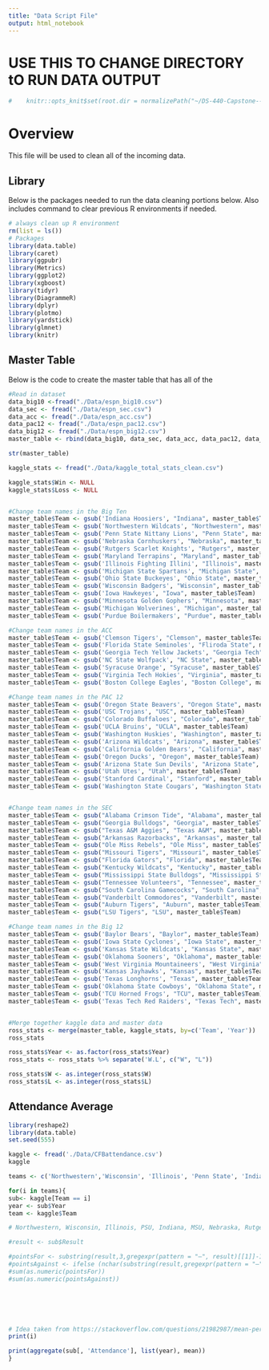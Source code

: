 ```yaml
---
title: "Data Script File"
output: html_notebook
---
```


# USE THIS TO CHANGE DIRECTORY tO RUN DATA OUTPUT
```r
#    knitr::opts_knit$set(root.dir = normalizePath("~/DS-440-Capstone---Center-for-Sports-and-Scociety")) 
```


# Overview
This file will be used to clean all of the incoming data. 

## Library
Below is the packages needed to run the data cleaning portions below. Also includes command to clear previous R environments if needed.
```r
# always clean up R environment
rm(list = ls())
# Packages
library(data.table)
library(caret)
library(ggpubr)
library(Metrics)
library(ggplot2)
library(xgboost)
library(tidyr)
library(DiagrammeR)
library(dplyr)
library(plotmo)
library(yardstick)
library(glmnet)
library(knitr)
```



## Master Table
Below is the code to create the master table that has all of the 
```r
#Read in dataset
data_big10 <-fread("./Data/espn_big10.csv")
data_sec <- fread("./Data/espn_sec.csv")
data_acc <- fread("./Data/espn_acc.csv")
data_pac12 <- fread("./Data/espn_pac12.csv")
data_big12 <- fread("./Data/espn_big12.csv")
master_table <- rbind(data_big10, data_sec, data_acc, data_pac12, data_big12)

str(master_table)

kaggle_stats <- fread("./Data/kaggle_total_stats_clean.csv")

kaggle_stats$Win <- NULL
kaggle_stats$Loss <- NULL


#Change team names in the Big Ten
master_table$Team <- gsub('Indiana Hoosiers', "Indiana", master_table$Team)
master_table$Team <- gsub('Northwestern Wildcats', "Northwestern", master_table$Team)
master_table$Team <- gsub('Penn State Nittany Lions', "Penn State", master_table$Team)
master_table$Team <- gsub('Nebraska Cornhuskers', "Nebraska", master_table$Team)
master_table$Team <- gsub('Rutgers Scarlet Knights', "Rutgers", master_table$Team)
master_table$Team <- gsub('Maryland Terrapins', "Maryland", master_table$Team)
master_table$Team <- gsub('Illinois Fighting Illini', "Illinois", master_table$Team)
master_table$Team <- gsub('Michigan State Spartans', "Michigan State", master_table$Team)
master_table$Team <- gsub('Ohio State Buckeyes', "Ohio State", master_table$Team)
master_table$Team <- gsub('Wisconsin Badgers', "Wisconsin", master_table$Team)
master_table$Team <- gsub('Iowa Hawkeyes', "Iowa", master_table$Team)
master_table$Team <- gsub('Minnesota Golden Gophers', "Minnesota", master_table$Team)
master_table$Team <- gsub('Michigan Wolverines', "Michigan", master_table$Team)
master_table$Team <- gsub('Purdue Boilermakers', "Purdue", master_table$Team)

#Change team names in the ACC
master_table$Team <- gsub('Clemson Tigers', "Clemson", master_table$Team)
master_table$Team <- gsub('Florida State Seminoles', "Fliroda State", master_table$Team)
master_table$Team <- gsub('Georgia Tech Yellow Jackets', "Georgia Tech", master_table$Team)
master_table$Team <- gsub('NC State Wolfpack', "NC State", master_table$Team)
master_table$Team <- gsub('Syracuse Orange', "Syracuse", master_table$Team)
master_table$Team <- gsub('Virginia Tech Hokies', "Virginia", master_table$Team)
master_table$Team <- gsub('Boston College Eagles', "Boston College", master_table$Team)

#Change team names in the PAC 12
master_table$Team <- gsub('Oregon State Beavers', "Oregon State", master_table$Team)
master_table$Team <- gsub('USC Trojans', "USC", master_table$Team)
master_table$Team <- gsub('Colorado Buffaloes', "Colorado", master_table$Team)
master_table$Team <- gsub('UCLA Bruins', "UCLA", master_table$Team)
master_table$Team <- gsub('Washington Huskies', "Washington", master_table$Team)
master_table$Team <- gsub('Arizona Wildcats', "Arizona", master_table$Team)
master_table$Team <- gsub('California Golden Bears', "California", master_table$Team)
master_table$Team <- gsub('Oregon Ducks', "Oregon", master_table$Team)
master_table$Team <- gsub('Arizona State Sun Devils', "Arizona State", master_table$Team)
master_table$Team <- gsub('Utah Utes', "Utah", master_table$Team)
master_table$Team <- gsub('Stanford Cardinal', "Stanford", master_table$Team)
master_table$Team <- gsub('Washington State Cougars', "Washington State", master_table$Team)


#Change team names in the SEC
master_table$Team <- gsub("Alabama Crimson Tide", "Alabama", master_table$Team)
master_table$Team <- gsub("Georgia Bulldogs", "Georgia", master_table$Team)
master_table$Team <- gsub("Texas A&M Aggies", "Texas A&M", master_table$Team)
master_table$Team <- gsub("Arkansas Razorbacks", "Arkansas", master_table$Team)
master_table$Team <- gsub("Ole Miss Rebels", "Ole Miss", master_table$Team)
master_table$Team <- gsub("Missouri Tigers", "Missouri", master_table$Team)
master_table$Team <- gsub("Florida Gators", "Florida", master_table$Team)
master_table$Team <- gsub("Kentucky Wildcats", "Kentucky", master_table$Team)
master_table$Team <- gsub("Mississippi State Bulldogs", "Mississippi State", master_table$Team)
master_table$Team <- gsub("Tennessee Volunteers", "Tennessee", master_table$Team)
master_table$Team <- gsub("South Carolina Gamecocks", "South Carolina", master_table$Team)
master_table$Team <- gsub("Vanderbilt Commodores", "Vanderbilt", master_table$Team)
master_table$Team <- gsub("Auburn Tigers", "Auburn", master_table$Team)
master_table$Team <- gsub("LSU Tigers", "LSU", master_table$Team)

#Change team names in the Big 12
master_table$Team <- gsub('Baylor Bears', "Baylor", master_table$Team)
master_table$Team <- gsub('Iowa State Cyclones', "Iowa State", master_table$Team)
master_table$Team <- gsub('Kansas State Wildcats', "Kansas State", master_table$Team)
master_table$Team <- gsub('Oklahoma Sooners', "Oklahoma", master_table$Team)
master_table$Team <- gsub('West Virginia Mountaineers', "West Virginia", master_table$Team)
master_table$Team <- gsub('Kansas Jayhawks', "Kansas", master_table$Team)
master_table$Team <- gsub('Texas Longhorns', "Texas", master_table$Team)
master_table$Team <- gsub('Oklahoma State Cowboys', "Oklahoma State", master_table$Team)
master_table$Team <- gsub('TCU Horned Frogs', "TCU", master_table$Team)
master_table$Team <- gsub('Texas Tech Red Raiders', "Texas Tech", master_table$Team)


#Merge together kaggle data and master data
ross_stats <- merge(master_table, kaggle_stats, by=c('Team', 'Year'))
ross_stats

ross_stats$Year <- as.factor(ross_stats$Year)
ross_stats <- ross_stats %>% separate('W.L', c("W", "L"))

ross_stats$W <- as.integer(ross_stats$W)
ross_stats$L <- as.integer(ross_stats$L)
```

















## Attendance Average
```r
library(reshape2)
library(data.table)
set.seed(555)

kaggle <- fread('./Data/CFBattendance.csv')
kaggle

teams <- c('Northwestern','Wisconsin', 'Illinois', 'Penn State', 'Indiana', 'Michigan State', 'Nebraska', 'Rutgers')

for(i in teams){
sub<- kaggle[Team == i]
year <- sub$Year
team <- kaggle$Team

# Northwestern, Wisconsin, Illinois, PSU, Indiana, MSU, Nebraska, Rutgers

#result <- sub$Result

#pointsFor <- substring(result,3,gregexpr(pattern = "–", result)[[1]]-1)
#pointsAgainst <- ifelse (nchar(substring(result,gregexpr(pattern = "–", result)[[1]]+1)) > 2,substring(result,gregexpr(pattern = "–", result)[[1]]+1,gregexpr(pattern = " ", result)[[26]]-1),substring(result,gregexpr(pattern = "–", result)[[1]]+1))
#sum(as.numeric(pointsFor))
#sum(as.numeric(pointsAgainst))


  



# Idea taken from https://stackoverflow.com/questions/21982987/mean-per-group-in-a-data-frame
print(i)

print(aggregate(sub[, 'Attendance'], list(year), mean))
}
```



